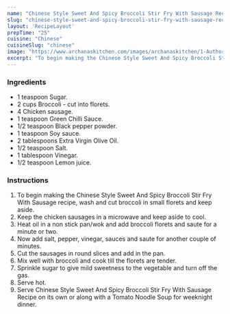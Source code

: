---
name: "Chinese Style Sweet And Spicy Broccoli Stir Fry With Sausage Recipe"
slug: "chinese-style-sweet-and-spicy-broccoli-stir-fry-with-sausage-recipe"
layout: 'RecipeLayout'
prepTime: "25"
cuisine: "Chinese"
cuisineSlug: "chinese"
image: "https://www.archanaskitchen.com/images/archanaskitchen/1-Author/shaheen_ali/Chinese_style_sweet__spicy_broccoli_stir_fry_with_sausages.jpg"
excerpt: "To begin making the Chinese Style Sweet And Spicy Broccoli Stir Fry With Sausage recipe, wash and cut broccoli in small florets and keep aside"
---

### Ingredients

- 1 teaspoon Sugar.
- 2 cups Broccoli - cut into florets.
- 4 Chicken sausage.
- 1 teaspoon Green Chilli Sauce.
- 1/2 teaspoon Black pepper powder.
- 1 teaspoon Soy sauce.
- 2 tablespoons Extra Virgin Olive Oil.
- 1/2 teaspoon Salt.
- 1 tablespoon Vinegar.
- 1/2 teaspoon Lemon juice.

### Instructions

1. To begin making the Chinese Style Sweet And Spicy Broccoli Stir Fry With Sausage recipe, wash and cut broccoli in small florets and keep aside.
1. Keep the chicken sausages in a microwave and keep aside to cool.
1. Heat oil in a non stick pan/wok and add broccoli florets and saute for a minute or two.
1. Now add salt, pepper, vinegar, sauces and saute for another couple of minutes.
1. Cut the sausages in round slices and add in the pan.
1. Mix well with broccoli and cook till the florets are tender.
1. Sprinkle sugar to give mild sweetness to the vegetable and turn off the gas.
1. Serve hot.
1. Serve Chinese Style Sweet And Spicy Broccoli Stir Fry With Sausage Recipe on its own or along with a Tomato Noodle Soup for weeknight dinner.
